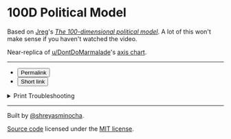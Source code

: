 
# 100D Political Model

Based on [Jreg](//invidio.us/channel/UCGSGPehp0RWfca-kENgBJ9Q)'s [_The 100-dimensional political model_](//invidio.us/watch?v=UuopBeaUN24). A lot of this won't make sense if you haven't watched the video.

Near-replica of [u/DontDoMarmalade](https://www.reddit.com/user/DontDoMarmalade)'s [axis&nbsp;chart](https://www.reddit.com/r/Jreg/comments/djd0qx/i_made_an_actual_axis_chart_for_the_100/).

---

<form method="post" action="/api/s">

<Axes data={axes}/>

<section class="controls">
<ul>
<li><input type="submit" value="Permalink" formaction="/api/permalink"/></li>
<li><input type="submit" value="Short link"/></li>
</ul>

<details>

<summary>Print Troubleshooting</summary>

On <b>Chrome</b> enable <code>Background graphics</code> under <code>More Settings</code>, <code>Options</code> in the print dialog box.

On <b>Firefox</b> enable <code>Print Background Colors</code> and <code>Print Background Images</code> under <code>Appearance</code> in the print dialog box.

</details>
</section>

</form>

---

<footer>
<p>
    Built by <a href="https://github.com/shreyasminocha">@shreyasminocha</a>.
</p>

<p>
    <a href="https://github.com/shreyasminocha/100d">Source code</a> licensed under the <a href="https://shreyas.mit-license.org/2020">MIT license</a>.
</p>
</footer>
